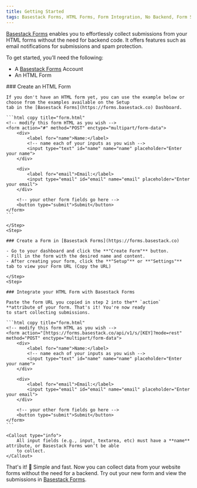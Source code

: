 ```yaml
---
title: Getting Started
tags: Basestack Forms, HTML Forms, Form Integration, No Backend, Form Submissions, Developer tools, "2025", Web development
---
```



[Basestack Forms](https://forms.basestack.co) enables you to effortlessly collect submissions from your HTML forms without the need for backend code. It offers features such as email notifications for submissions and spam protection.

To get started, you’ll need the following:

- A [Basestack Forms](https://forms.basestack.co) Account
- An HTML Form

<Steps>

<Step>
    ### Create an HTML Form

    If you don't have an HTML form yet, you can use the example below or choose from the examples available on the Setup
    tab in the [Basestack Forms](https://forms.basestack.co) Dashboard.

    ```html copy title="form.html"
    <!-- modify this form HTML as you wish -->
    <form action="#" method="POST" enctype="multipart/form-data">
        <div>
            <label for="name">Name:</label>
            <!-- name each of your inputs as you wish -->
            <input type="text" id="name" name="name" placeholder="Enter your name">
        </div>

        <div>
            <label for="email">Email:</label>
            <input type="email" id="email" name="email" placeholder="Enter your email">
        </div>

        <!-- your other form fields go here -->
        <button type="submit">Submit</button>
    </form>
    ```

    </Step>
    <Step>

    ### Create a Form in [Basestack Forms](https://forms.basestack.co)

    - Go to your dashboard and click the **"Create Form"** button.
    - Fill in the form with the desired name and content.
    - After creating your form, click the **"Setup"** or **"Settings"** tab to view your Form URL (Copy the URL)

    </Step>
    <Step>

    ### Integrate your HTML Form with Basestack Forms

    Paste the form URL you copied in step 2 into the** `action` **attribute of your form. That's it! You're now ready
    to start collecting submissions.

    ```html copy title="form.html"
    <!-- modify this form HTML as you wish -->
    <form action="[https://forms.basestack.co/api/v1/s/[KEY]?mode=rest" method="POST" enctype="multipart/form-data">
        <div>
            <label for="name">Name:</label>
            <!-- name each of your inputs as you wish -->
            <input type="text" id="name" name="name" placeholder="Enter your name">
        </div>

        <div>
            <label for="email">Email:</label>
            <input type="email" id="email" name="email" placeholder="Enter your email">
        </div>

        <!-- your other form fields go here -->
        <button type="submit">Submit</button>
    </form> 
    ```

    <Callout type="info">
        All input fields (e.g., input, textarea, etc) must have a **name** attribute, or Basestack Forms won’t be able
        to collect.
    </Callout>
</Step>
</Steps>

That's it! 🎉 Simple and fast. Now you can collect data from your website forms without the need for a backend. Try out your new form and view the submissions in [Basestack Forms](https://forms.basestack.co).


